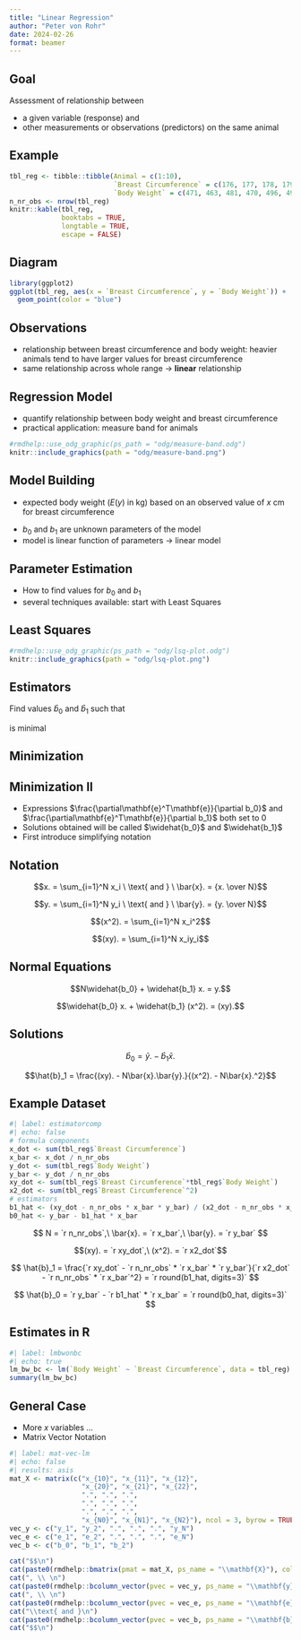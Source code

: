 ```yaml
---
title: "Linear Regression"
author: "Peter von Rohr"
date: 2024-02-26
format: beamer
---
```


## Goal

Assessment of relationship between 

- a given variable (response) and
- other measurements or observations (predictors) on the same animal


## Example

```r
tbl_reg <- tibble::tibble(Animal = c(1:10),
                          `Breast Circumference` = c(176, 177, 178, 179, 179, 180, 181, 182,183, 184),
                          `Body Weight` = c(471, 463, 481, 470, 496, 491, 518, 511, 510, 541))
n_nr_obs <- nrow(tbl_reg)
knitr::kable(tbl_reg,
             booktabs = TRUE,
             longtable = TRUE,
             escape = FALSE)
```


## Diagram

```r
library(ggplot2)
ggplot(tbl_reg, aes(x = `Breast Circumference`, y = `Body Weight`)) +
  geom_point(color = "blue") 
```


## Observations

- relationship between breast circumference and body weight: heavier animals tend to have larger values for breast circumference
- same relationship across whole range $\rightarrow$ __linear__ relationship


## Regression Model

- quantify relationship between body weight and breast circumference
- practical application: measure band for animals

```r
#rmdhelp::use_odg_graphic(ps_path = "odg/measure-band.odg")
knitr::include_graphics(path = "odg/measure-band.png")
```


## Model Building

- expected body weight ($E(y)$ in kg) based on an observed value of $x$ cm for breast circumference

\begin{equation}
E(y) = b_0 + b_1 * x \notag
\end{equation}

- $b_0$ and $b_1$ are unknown parameters of the model
- model is linear function of parameters $\rightarrow$ linear model


## Parameter Estimation

- How to find values for $b_0$ and $b_1$
- several techniques available: start with Least Squares


## Least Squares

```r
#rmdhelp::use_odg_graphic(ps_path = "odg/lsq-plot.odg")
knitr::include_graphics(path = "odg/lsq-plot.png")
```


## Estimators

Find values $\hat{b}_0$ and $\hat{b}_1$ such that 

\begin{equation}
\mathbf{e}^T\mathbf{e} = \sum_{i=1}^N e_i^2 = \sum_{i=1}^N \left[ y_i - E(e_i) \right]^2 = \sum_{i=1}^N \left[ y_i - b_0 - b_1*x_i \right]^2 \notag
\end{equation}

is minimal


## Minimization

\begin{align}
\frac{\partial\mathbf{e}^T\mathbf{e}}{\partial b_0} &= -2 \sum_{i=1}^N \left[y_i - b_0 - b_1x_i\right]  \notag \\
  &= -2\left[\sum_{i=1}^N y_i - Nb_0 - b_1\sum_{i=1}^N x_i\right] \notag
\end{align}

\begin{align}
\frac{\partial\mathbf{e}^T\mathbf{e}}{\partial b_1} &= -2 \sum_{i=1}^N x_i\left[y_i - b_0 - b_1x_i\right] \notag \\
  &= -2 \left[\sum_{i=1}^N x_iy_i - b_0 \sum_{i=1}^N x_i - b_1 \sum_{i=1}^N x_i^2 \right]\notag
\end{align}


## Minimization II

* Expressions $\frac{\partial\mathbf{e}^T\mathbf{e}}{\partial b_0}$ and $\frac{\partial\mathbf{e}^T\mathbf{e}}{\partial b_1}$ both set to $0$
* Solutions obtained will be called $\widehat{b_0}$ and $\widehat{b_1}$
* First introduce simplifying notation


## Notation

$$x. = \sum_{i=1}^N x_i \ \text{ and } \  \bar{x}. = {x. \over N}$$

$$y. = \sum_{i=1}^N y_i \ \text{ and } \  \bar{y}. = {y. \over N}$$

$$(x^2). = \sum_{i=1}^N x_i^2$$

$$(xy). = \sum_{i=1}^N x_iy_i$$


## Normal Equations

$$N\widehat{b_0} +  \widehat{b_1} x. = y.$$

$$\widehat{b_0} x. + \widehat{b_1} (x^2). = (xy).$$


## Solutions

$$\hat{b}_0 = \bar{y}. - \hat{b}_1\bar{x}.$$

$$\hat{b}_1 = \frac{(xy). - N\bar{x}.\bar{y}.}{(x^2). - N\bar{x}.^2}$$


## Example Dataset

```r
#| label: estimatorcomp
#| echo: false
# formula components
x_dot <- sum(tbl_reg$`Breast Circumference`)
x_bar <- x_dot / n_nr_obs
y_dot <- sum(tbl_reg$`Body Weight`)
y_bar <- y_dot / n_nr_obs
xy_dot <- sum(tbl_reg$`Breast Circumference`*tbl_reg$`Body Weight`)
x2_dot <- sum(tbl_reg$`Breast Circumference`^2)
# estimators
b1_hat <- (xy_dot - n_nr_obs * x_bar * y_bar) / (x2_dot - n_nr_obs * x_bar^2)
b0_hat <- y_bar - b1_hat * x_bar
```

$$
N = `r n_nr_obs`,\ \bar{x}. = `r x_bar`,\ \bar{y}. = `r y_bar`
$$

$$(xy). = `r xy_dot`,\ (x^2). = `r x2_dot`$$

$$
\hat{b}_1 = \frac{`r xy_dot` - `r n_nr_obs` * `r x_bar` * `r y_bar`}{`r x2_dot` - `r n_nr_obs` * `r x_bar`^2} = `r round(b1_hat, digits=3)`
$$ 

$$
\hat{b}_0 = `r y_bar` - `r b1_hat` * `r x_bar` = `r round(b0_hat, digits=3)`
$$ 



## Estimates in R

\tiny

```r
#| label: lmbwonbc
#| echo: true
lm_bw_bc <- lm(`Body Weight` ~ `Breast Circumference`, data = tbl_reg)
summary(lm_bw_bc)
```

\normalsize


## General Case

* More $x$ variables ...
* Matrix Vector Notation

```r
#| label: mat-vec-lm
#| echo: false
#| results: asis
mat_X <- matrix(c("x_{10}", "x_{11}", "x_{12}",
                  "x_{20}", "x_{21}", "x_{22}",
                  ".", ".", ".",
                  ".", ".", ".",
                  ".", ".", ".",
                  "x_{N0}", "x_{N1}", "x_{N2}"), ncol = 3, byrow = TRUE)
vec_y <- c("y_1", "y_2", ".", ".", ".", "y_N")
vec_e <- c("e_1", "e_2", ".", ".", ".", "e_N")
vec_b <- c("b_0", "b_1", "b_2")

cat("$$\n")
cat(paste0(rmdhelp::bmatrix(pmat = mat_X, ps_name = "\\mathbf{X}"), collapse = ""), "\n")
cat(", \\ \n")
cat(paste0(rmdhelp::bcolumn_vector(pvec = vec_y, ps_name = "\\mathbf{y}")))
cat(", \\ \n")
cat(paste0(rmdhelp::bcolumn_vector(pvec = vec_e, ps_name = "\\mathbf{e}")))
cat("\\text{ and }\n")
cat(paste0(rmdhelp::bcolumn_vector(pvec = vec_b, ps_name = "\\mathbf{b}")))
cat("$$\n")
```
